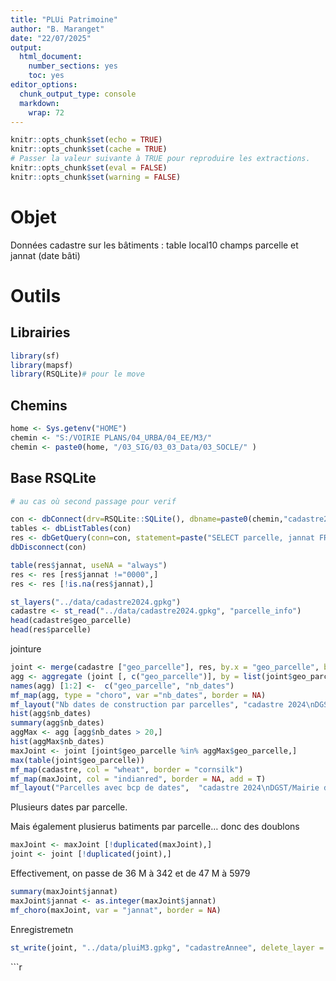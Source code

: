 ```yaml
---
title: "PLUi Patrimoine"
author: "B. Maranget"
date: "22/07/2025"
output: 
  html_document: 
    number_sections: yes
    toc: yes
editor_options: 
  chunk_output_type: console
  markdown: 
    wrap: 72
---
```


```r
knitr::opts_chunk$set(echo = TRUE)
knitr::opts_chunk$set(cache = TRUE)
# Passer la valeur suivante à TRUE pour reproduire les extractions.
knitr::opts_chunk$set(eval = FALSE)
knitr::opts_chunk$set(warning = FALSE)
```

# Objet

Données cadastre sur les bâtiments : table local10 champs parcelle et jannat (date bâti)



# Outils

## Librairies



```r
library(sf)
library(mapsf)
library(RSQLite)# pour le move
```


## Chemins

```r
home <- Sys.getenv("HOME")
chemin <- "S:/VOIRIE PLANS/04_URBA/04_EE/M3/"
chemin <- paste0(home, "/03_SIG/03_03_Data/03_SOCLE/" ) 
```


## Base RSQLite

```r
# au cas où second passage pour verif

con <- dbConnect(drv=RSQLite::SQLite(), dbname=paste0(chemin,"cadastre2024.sqlite"))
tables <- dbListTables(con)
res <- dbGetQuery(conn=con, statement=paste("SELECT parcelle, jannat FROM local10"))
dbDisconnect(con) 
```

```r
table(res$jannat, useNA = "always")
res <- res [res$jannat !="0000",]
res <- res [!is.na(res$jannat),]
```




```r
st_layers("../data/cadastre2024.gpkg")
cadastre <- st_read("../data/cadastre2024.gpkg", "parcelle_info")
head(cadastre$geo_parcelle)
head(res$parcelle)
```


jointure

```r
joint <- merge(cadastre ["geo_parcelle"], res, by.x = "geo_parcelle", by.y = "parcelle")
agg <- aggregate (joint [, c("geo_parcelle")], by = list(joint$geo_parcelle), length)
names(agg) [1:2] <-  c("geo_parcelle", "nb_dates")
mf_map(agg, type = "choro", var ="nb_dates", border = NA)
mf_layout("Nb dates de construction par parcelles", "cadastre 2024\nDGST/Mairie de Bondy")
hist(agg$nb_dates)
summary(agg$nb_dates)
aggMax <- agg [agg$nb_dates > 20,]
hist(aggMax$nb_dates)
maxJoint <- joint [joint$geo_parcelle %in% aggMax$geo_parcelle,]
max(table(joint$geo_parcelle))
mf_map(cadastre, col = "wheat", border = "cornsilk")
mf_map(maxJoint, col = "indianred", border = NA, add = T)
mf_layout("Parcelles avec bcp de dates",  "cadastre 2024\nDGST/Mairie de Bondy")
```

Plusieurs dates par parcelle.

Mais également plusierus batiments par parcelle... donc des doublons

```r
maxJoint <- maxJoint [!duplicated(maxJoint),]
joint <- joint [!duplicated(joint),]
```

Effectivement, on passe de 36 M à 342 et de 47 M à 5979


```r
summary(maxJoint$jannat)
maxJoint$jannat <- as.integer(maxJoint$jannat)
mf_choro(maxJoint, var = "jannat", border = NA)
```

Enregistremetn

```r
st_write(joint, "../data/pluiM3.gpkg", "cadastreAnnee", delete_layer = T)
```


```r
